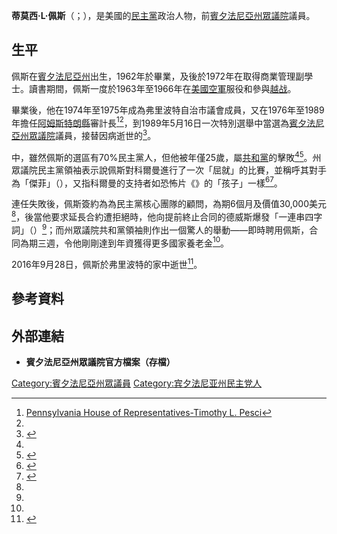 {{多個問題|
{{Expand|time=2017-03-04T13:36:05+00:00}}
{{请求翻译|time=2017-03-04T13:36:05+00:00}}
}}
{{Infobox Officeholder
|name	          = 蒂莫西·佩斯
|image            = 
|native_name      = Timothy Pesci
|native_name_lang = en
|caption        = 
|state_house    = 宾夕法尼亚州
|district       = {{le|賓夕法尼亞州眾議院第六十選區|Pennsylvania House of Representatives, District 60|第六十}}
|term_start     = 1989年5月31日<ref>{{cite web |title = Session of 1989 - 173D of the General Assembly - No. 37| work = Legislative Journal| publisher = Pennsylvania House of Representatives |date = 1989-05-31|url = http://www.legis.state.pa.us/WU01/LI/HJ/1989/0/19890531.pdf}}</ref>
|term_end       = 2000年11月30日
|predecessor    = {{le|亨利·利文古德|Henry Livengood}}
|successor      = {{le|傑夫·科爾曼|Jeff Coleman}}
|constituency   = 部分[[阿姆斯特朗縣_(賓夕法尼亞州)|阿姆斯特朗縣]]及[[印地安納縣_(賓夕法尼亞州)|印地安納縣]]
|birth_date     = {{Birth date|1944|6|26}}
|birth_place    = [[美国|美国]][[賓夕法尼亞州|賓夕法尼亞州]]{{le|弗里波特 (賓夕法尼亞州)|Freeport, Pennsylvania|弗里波特}}
|death_date     = {{death date and age|2016|9|28|1944|6|26}}
|death_place    = 美国賓夕法尼亞州弗里波特
|party          = [[民主黨_(美國)|民主黨]]
|spouse         = 朱迪（Judy）
|children       = 洛瑞·佩斯（Lori Pesci）<br>麗貝卡·佩斯·費里爾（Rebecca Pesci Ferrier）
|alma_mater     = {{le|巴特勒縣社區學院 (賓夕法尼亞州)|Butler County Community College (Pennsylvania)|巴特勒縣社區學院}}
|occupation     = 
|signature      = 
|website        = 
}}

'''蒂莫西·L·佩斯'''（{{lang-en|Timothy L. Pesci}}；{{bd|1944年|6月26日|2016年|9月28日}}），是美國的[[民主黨_(美國)|民主黨]]政治人物，前[[賓夕法尼亞州眾議院|賓夕法尼亞州眾議院]]議員。

==生平==
佩斯在[[賓夕法尼亞州|賓夕法尼亞州]]{{le|弗里波特 (賓夕法尼亞州)|Freeport, Pennsylvania|弗里波特}}出生，1962年於{{le|弗里波特學區|Freeport Area School District|弗里波特區高中}}畢業，及後於1972年在{{le|巴特勒縣社區學院 (賓夕法尼亞州)|Butler County Community College (Pennsylvania)|巴特勒縣社區學院}}取得商業管理副學士。讀書期間，佩斯一度於1963年至1966年在[[美國空軍|美國空軍]]服役和參與[[越战|越战]]。

畢業後，他在1974年至1975年成為弗里波特自治市議會成員，又在1976年至1989年擔任[[阿姆斯特朗縣_(賓夕法尼亞州)|阿姆斯特朗縣]]審計長<ref>[http://www.legis.state.pa.us/cfdocs//legis/BiosHistory/MemBio.cfm?ID=118&body=H Pennsylvania House of Representatives-Timothy L. Pesci]</ref><ref name="official" />，到1989年5月16日一次特別選舉中當選為[[賓夕法尼亞州眾議院|賓夕法尼亞州眾議院]]議員，接替因病逝世的{{le|亨利·利文古德|Henry Livengood}}<ref name="official">{{cite web| title = Timothy L. Pesci (Democrat)| work = Official Pennsylvania House of Representatives Profile| publisher = Pennsylvania House of Representatives| url = http://www.house.state.pa.us/members/districts/060/060.htm| archiveurl = https://web.archive.org/web/20000307082143/http://www.house.state.pa.us/members/districts/060/060.htm| archivedate = 2000-03-07| deadurl = yes}}</ref>。

{{le|2000年賓夕法尼亞州眾議院選舉|Pennsylvania House of Representatives elections, 2000|2000年的州眾議院選舉}}中，雖然佩斯的選區有70%民主黨人，但他被年僅25歲，屬[[共和黨_(美國)|共和黨]]的{{le|傑夫·科爾曼|Jeff Coleman}}擊敗<ref name=camp /><ref>{{cite web | title = 2000 General Election - Representative in the General Assembly | work = Commonwealth of PA - Elections Information | publisher = Pennsylvania Department of State | year = 2004 | url = http://www.electionreturns.state.pa.us/ElectionsInformation.aspx?FunctionID=13&ElectionID=2&OfficeID=13 | deadurl = yes | archiveurl = https://web.archive.org/web/20081127132539/http://www.electionreturns.state.pa.us/ElectionsInformation.aspx?FunctionID=13&ElectionID=2&OfficeID=13 | archivedate = 2008-11-27 }}</ref>。州眾議院民主黨領袖{{le|比爾·德威斯|Bill DeWeese}}表示說佩斯對科爾曼進行了一次「屈就」的比賽，並稱呼其對手為「傑菲」（{{lang|en|Jeffy}}），又指科爾曼的支持者如恐怖片《{{le|玉米田的孩子 (電影系列)|Children of the Corn (film series)|玉米田的孩子}}》的「孩子」一樣<ref name=camp>{{cite news| last = Bull| first =John| title = Ousted Democrat now in his opponents' camp | work = Pittsburgh Post-Gazette| publisher = PG Publishing Co.| date = 2001-07-06| url = http://www.post-gazette.com/regionstate/20010706pescireg4p4.asp}}</ref><ref name=insider>{{cite news| last = Neri| first = Al| authorlink = Albert J. Neri| title = The Four Corners of Pennsylvania and More - Southwest| work = [[The_Insider_(newspaper)|The Insider]]| url = http://www.insiderpa.com/archive/insider7-2002.htm| accessdate = | deadurl = yes| archiveurl = https://web.archive.org/web/20071012154258/http://www.insiderpa.com/archive/insider7-2002.htm| archivedate = 2007-10-12}}</ref>。

連任失敗後，佩斯簽約為為民主黨核心團隊的顧問，為期6個月及價值30,000美元<ref name=camp />，後當他要求延長合約遭拒絕時，他向提前終止合同的德威斯爆發「一連串四字詞」（{{lang|en|volley of four-letter oaths}}）<ref name=camp />；而州眾議院共和黨領袖{{le|約翰·佩澤爾|John Perzel}}則作出一個驚人的舉動——即時聘用佩斯，合同為期三週，令他剛剛達到年資獲得更多國家養老金<ref name=camp />。

2016年9月28日，佩斯於弗里波特的家中逝世<ref>{{Cite web |url=http://www.witf.org/news/2016/09/former-state-representative-tim-pesci-dead-at-age-72.php |title=Former state Representative Tim Pesci dead at 72 |access-date=2017-03-04 |archive-url=https://web.archive.org/web/20161002120139/http://www.witf.org/news/2016/09/former-state-representative-tim-pesci-dead-at-age-72.php |archive-date=2016-10-02 |dead-url=yes }}</ref>。

==參考資料==
{{reflist}}

==外部連結==
*{{Cite web |url=http://www.house.state.pa.us/members/districts/060/060.htm |title=Pennsylvania House of Representatives - Timothy L. Pesci (Democrat) |access-date=2017-03-04 |archive-url=https://web.archive.org/web/20000307082143/http://www.house.state.pa.us/members/districts/060/060.htm |archive-date=2000-03-07 |dead-url=yes }} '''賓夕法尼亞州眾議院官方檔案（存檔）'''

{{s-start}}
{{s-par|us-pa-hs}}
{{s-bef|before={{le|亨利·利文古德|Henry Livengood}}}}
{{s-ttl|title={{le|賓夕法尼亞州眾議院第六十選區|Pennsylvania House of Representatives, District 60}}<br>{{le|賓夕法尼亞州眾議院|Rhode Island House of Representatives|眾議院議員}}|years=1989年－2000年}}
{{s-aft|after={{le|傑夫·科爾曼|Jeff Coleman}}}}
{{s-end}}

{{authority control}}
{{DEFAULTSORT:Pesci, Timothy}}

[[Category:賓夕法尼亞州眾議員|Category:賓夕法尼亞州眾議員]]
[[Category:宾夕法尼亚州民主党人|Category:宾夕法尼亚州民主党人]]